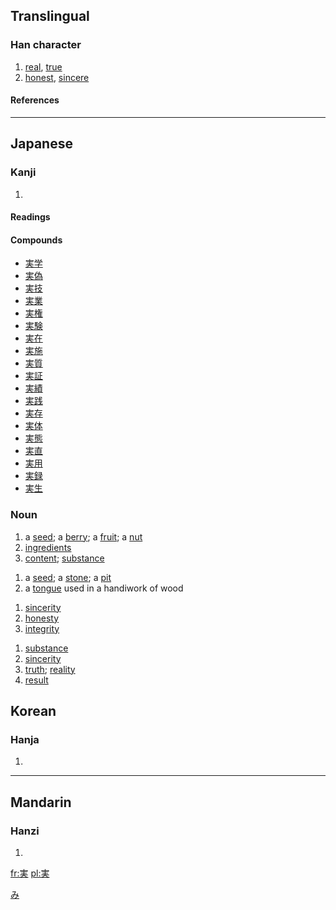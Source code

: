 {{see|實}}

==Translingual==
===Han character===
{{Han char|rn=40|rad=宀|as=05|sn=8|four=|canj=十手大 (JQK)}}
# [[real]], [[true]]
# [[honest]], [[sincere]]
====References====
{{Han ref|kx=0284.081|dkj=07124|dj=0561.100|hdz=20917.091|uh=5B9F|ud=23455}}
----
== Japanese ==
[[Category:1000_Japanese_basic_words|み]]








===Kanji===
{{ja-kanji|grade=|rs=宀05}}
# {{defn|Japanese}} 
====Readings====
{{ja-readings|on=[[じつ]] (jitsu), [[しつ]] (shitsu)|kun=[[み]] (mi), [[みのる]] (minoru), [[みちる]] (michiru)}}

====Compounds====
*[[実学]]
*[[実偽]]
*[[実技]]
*[[実業]]
*[[実権]]
*[[実験]]
*[[実在]]
*[[実施]]
*[[実質]]
*[[実証]]
*[[実績]]
*[[実践]]
*[[実存]]
*[[実体]]
*[[実態]]
*[[実直]]
*[[実用]]
*[[実録]]
*[[実生]]



=== Noun ===
{{janoun|み|mi}}
# a [[seed]]; a [[berry]]; a [[fruit]]; a [[nut]]
# [[ingredients]]
# [[content]]; [[substance]]
{{janoun|さね|sane}}
# a [[seed]]; a [[stone]]; a [[pit]]
# a [[tongue]] used in a handiwork of wood
{{janoun|まこと|makoto}}
# [[sincerity]]
# [[honesty]]
# [[integrity]]
{{janoun|じつ|jitsu}}
# [[substance]]
# [[sincerity]]
# [[truth]]; [[reality]]
# [[result]]

==Korean==
===Hanja===
{{ko-hanja|hangeul=실|rv=sil|mr=sil}}
# {{defn|Korean}}
----
==Mandarin==
===Hanzi===
{{cmn-hanzi|pin=[[shí]] (shi2)|wg=shih<sup>2</sup>}}
# {{defn|Mandarin}}

[[fr:実]]
[[pl:実]]